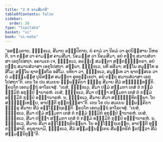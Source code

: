 ```yaml
---
title: "2.9 ຄາມສີມາທິ"
tableOfContents: false
sidebar:
  order: 38
type: "tipitaka"
basket: "vi"
book: "vi-maha"
---
```



<DynamicBreadcrumb />

<Division number="147" book="vi-maha">

<Paragraph number="619" book="vi-maha">
“ອສມ຺ມຕາຍ, ຠິກ຺ຂເວ, ສີມາຍ ອຏ຺ຐປິຕາຍ, ຍໍ ຄາມໍ ວາ ນິຄມໍ ວາ ອຸປນິສ຺ສາຍ ວິຫຣຕິ, ຍາ ຕສ຺ສ ວາ ຄາມສ຺ສ ຄາມສີມາ, ນິຄມສ຺ສ ວາ ນິຄມສີມາ, ອຍໍ ຕຕ຺ຖ ສມານສໍວາສາ ເອກຸໂປສຖາ. ອຄາມເກ ເຈ, ຠິກ຺ຂເວ, ອຣຎ຺ເຎ ສມນ຺ຕາ ສຕ຺ຕພ຺ຠນ຺ຕຣາ, ອຍໍ ຕຕ຺ຖ ສມານສໍວາສາ ເອກຸໂປສຖາ. ສພ຺ພາ, ຠິກ຺ຂເວ, ນທີ ອສີມາ; ສພ຺ໂພ ສມຸທ຺ໂທ ອສີໂມ; ສພ຺ໂພ ຊາຕສ຺ສໂຣ ອສີໂມ. ນທິຍາ ວາ, ຠິກ຺ຂເວ, ສມຸທ຺ເທ ວາ ຊາຕສ຺ສເຣ ວາ ຍໍ ມຊ຺ຌິມສ຺ສ ປຸຣິສສ຺ສ ສມນ຺ຕາ ອຸທກຸກ຺ເຂປາ, ອຍໍ ຕຕ຺ຖ ສມານສໍວາສາ ເອກຸໂປສຖາ”ຕິ.
</Paragraph>

</Division>
<Division number="148" book="vi-maha">

<Paragraph number="620" book="vi-maha">
ເຕນ ໂຂ ປນ ສມເຍນ ຉພ຺ພຄ຺ຄິຍາ ຠິກ຺ຂູ ສີມາຍ ສີມໍ ສມ຺ຠິນ຺ທນ຺ຕິ. ຠຄວໂຕ ເອຕມຕ຺ຖໍ ອາໂຣເຈສຸໍ. “ເຍສໍ, ຠິກ຺ຂເວ, ສີມາ ປຐມໍ ສມ຺ມຕາ ເຕສໍ ຕໍ ກມ຺ມໍ ຘມ຺ມິກໍ ອກຸປ຺ປໍ ຐານາຣຫໍ. ເຍສໍ, ຠິກ຺ຂເວ, ສີມາ ປຈ຺ຉາ ສມ຺ມຕາ ເຕສໍ ຕໍ ກມ຺ມໍ ອຘມ຺ມິກໍ ກຸປ຺ປໍ ອຏ຺ຐານາຣຫໍ. ນ, ຠິກ຺ຂເວ, ສີມາຍ ສີມາ ສມ຺ຠິນ຺ທິຕພ຺ພາ. ໂຍ ສມ຺ຠິນ຺ເທຍ຺ຍ, ອາປຕ຺ຕິ ທຸກ຺ກຏສ຺ສາ”ຕິ.
</Paragraph>

<Paragraph number="621" book="vi-maha">
ເຕນ ໂຂ ປນ ສມເຍນ ຉພ຺ພຄ຺ຄິຍາ ຠິກ຺ຂູ ສີມາຍ ສີມໍ ອຊ຺ໂຌຕ຺ຖຣນ຺ຕິ. ຠຄວໂຕ ເອຕມຕ຺ຖໍ ອາໂຣເຈສຸໍ. “ເຍສໍ, ຠິກ຺ຂເວ, ສີມາ ປຐມໍ ສມ຺ມຕາ ເຕສໍ ຕໍ ກມ຺ມໍ ຘມ຺ມິກໍ ອກຸປ຺ປໍ ຐານາຣຫໍ. ເຍສໍ, ຠິກ຺ຂເວ, ສີມາ ປຈ຺ຉາ ສມ຺ມຕາ ເຕສໍ ຕໍ ກມ຺ມໍ ອຘມ຺ມິກໍ ກຸປ຺ປໍ ອຏ຺ຐານາຣຫໍ. ນ, ຠິກ຺ຂເວ, ສີມາຍ ສີມາ ອຊ຺ໂຌຕ຺ຖຣິຕພ຺ພາ. ໂຍ ອຊ຺ໂຌຕ຺ຖເຣຍ຺ຍ, ອາປຕ຺ຕິ ທຸກ຺ກຏສ຺ສາຕິ. ອນຸຊານາມິ, ຠິກ຺ຂເວ, ສີມໍ ສມ຺ມນ຺ນນ຺ເຕນ ສີມນ຺ຕຣິກໍ ຐເປຕ຺ວາ ສີມໍ ສມ຺ມນ຺ນິຕຸນ຺”ຕິ.
</Paragraph>
</Division>